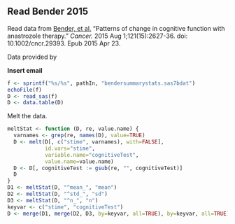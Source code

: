 ## Read Bender 2015

Read data from 
[Bender, et al.](http://www.ncbi.nlm.nih.gov/pubmed/25906766)
"Patterns of change in cognitive function with anastrozole therapy."
*Cancer.* 2015 Aug 1;121(15):2627-36. doi: 10.1002/cncr.29393. Epub 2015 Apr 23.

Data provided by

**Insert email**

```r
f <- sprintf("%s/%s", pathIn, "bendersummarystats.sas7bdat")
echoFile(f)
D <- read_sas(f)
D <- data.table(D)
```

Melt the data.

```r
meltStat <- function (D, re, value.name) {
  varnames <- grep(re, names(D), value=TRUE)
  D <- melt(D[, c("stime", varnames), with=FALSE],
            id.vars="stime",
            variable.name="cognitiveTest",
            value.name=value.name)
  D <- D[, cognitiveTest := gsub(re, "", cognitiveTest)]
  D
}
D1 <- meltStat(D, "^mean_", "mean")
D2 <- meltStat(D, "^std_", "sd")
D3 <- meltStat(D, "^n_", "n")
keyvar <- c("stime", "cognitiveTest")
D <- merge(D1, merge(D2, D3, by=keyvar, all=TRUE), by=keyvar, all=TRUE)
```
